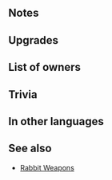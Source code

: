 {{Weapon Infobox
|tagid=SID_グルンラビット＋
|intID=3302
|userVersion1=Closed
|userVersion2=Open
|exclusive=0
|weaponType=Green Tome
|cost=300
|might=12
|range=2
|effect=During unit's first combat in player phase or enemy phase, grants Atk/Res+5 to unit and restores 7 HP to unit after combat.
|statModifiers=0,12,0,0,0
|required=Gronnrabbit
|refinePaths=default
|refineSP=350
|refineMedals=500
|refineStones=50
|properties=random_owner
}}
==Notes==
{{FirstCombat}}
{{Temporary buffs}}
{{After combat healing}}
==Upgrades==
{{Weapon Upgrade List}}
==List of owners==
{{Skill Hero List}}
==Trivia==
{{TomeColorTrivia|gronn}}
==In other languages==
{{OtherLanguages
|japanese=グルンラビット＋
|german=Gronnhase+
|spanishEU=Conejo glauco +
|spanishLA=Conejo jade +
|french=Lapin émeraude +
|italian=Virideconiglio+
|chineseTW=翠綠之兔＋
|portuguese=Coelho jade+
}}
==See also==
{{See also skills|cond=(Description LIKE '%estores%HP after combat%' OR Description LIKE '%estores%HP to unit after combat%') AND WikiName NOT LIKE '%rabbit%' AND Exclusive='1'}}
* [[Skill families/Weapons#Rabbit|Rabbit Weapons]]
{{Weapons Navbox}}